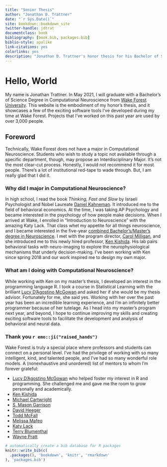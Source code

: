 ```yaml
--- 
title: "Senior Thesis"
author: "Jonathan D. Trattner"
date: "`r Sys.Date()`"
site: bookdown::bookdown_site
twitter-handle: jdtrat
documentclass: book
bibliography: [book.bib, packages.bib]
biblio-style: apalike
link-citations: yes
colorlinks: yes
description: "Jonathan D. Trattner's honor thesis for his Bachelor of Science Degree in Computational Neuroscience from Wake Forest University. Work includes "
---
```


# Hello, World {-}

My name is Jonathan Trattner. In May 2021, I will graduate with a Bachelor's of Science Degree in Computational Neuroscience from [Wake Forest University](https://wfu.edu). This website is the embodiment of my honor's thesis, and it showcases a few of the exciting software tools I've developed during my time at Wake Forest. Projects that I've worked on this past year are used by over 3,000 people. 

## Foreword

Technically, Wake Forest does not have a major in Computational Neuroscience. Students who wish to study a topic not available through a specific department, though, may propose an Interdisciplinary Major. It's not the most clear-cut process. Honestly, I would not recommend it for most people. There's a lot of institutional red-tape to wade through. But, I am really glad that I did it. 

### Why did I major in Computational Neuroscience? 

In high school, I read the book *Thinking, Fast and Slow* by Israeli Psychologist and Nobel Laureate [Daniel Kahneman](https://en.wikipedia.org/wiki/Daniel_Kahneman). It introduced me to the field of behavioral economics. At the time, I was taking AP Psychology and became interested in the psychology of how people make decisions. When I arrived at Wake, I enrolled in "Introduction to Neuroscience" with the amazing Katy Lack. That class whet my appetite for all things neuroscience, and I became interested in the five-year [combined Bachelor's/Master's degree in Neuroscience](https://school.wakehealth.edu/Education-and-Training/Graduate-Programs/Graduate-Programs-in-Neuroscience/5Year-Dual-Degree). I met with the program director, [Carol Milligan](https://school.wakehealth.edu/Faculty/M/Carol-Milligan), and she introduced me to this newly hired professor, [Ken Kishida](https://kishidalab.com). His lab pairs behavioral tasks with neuro-imaging to explore the neurophysiological mechanisms that underly decision-making. I've been working with Ken since spring 2018 and our work inspired me to design my own major. 

### What am I doing with Computational Neuroscience?

While working with Ken on my master's thesis, I developed an interest in the programming language R. I took a course in Statistical Learning with the brilliant [Lucy D'Agostino McGowan](https://www.lucymcgowan.com) and asked her if she would be my thesis advisor. Fortunately for me, she said yes. Working with her over the past year has been an incredible learning experience, and I'm an infinitely better programmer because of her tutelage. As I head into my master's program next year, and beyond, I hope to continue improving my skills and creating exciting software tools to facilitate the development and analysis of behavioral and neural data.

### Thank you `r emo::ji("raised_hands")`

Wake Forest is truly a special place where professors and students can connect on a personal level. I've had the privilege of working with so many intelligent, kind, and talented people, and I've had so many wonderful role models. A (nonexhaustive and unordered) list of mentors to whom I'm forever grateful:


* [Lucy D'Agostino McGowan](https://www.lucymcgowan.com) who helped foster my interest in R and programming. She challenged me and gave me the room to grow personally and academically. 
* [Ken Kishida]()
* [Michael Cartwright]()
* [S. Mason Garrison](https://psychology.wfu.edu/about-the-department/faculty-and-staff/mason-garrison/)
* [David Heeger]()
* [Todd McFall]()
* [Melissa Mafeo]()
* [Katy Lack]()
* [Terry Blumenthal]()
* [Wayne Pratt]()

```r
# automatically create a bib database for R packages
knitr::write_bib(c(
  .packages(), 'bookdown', 'knitr', 'rmarkdown'
), 'packages.bib')
```
